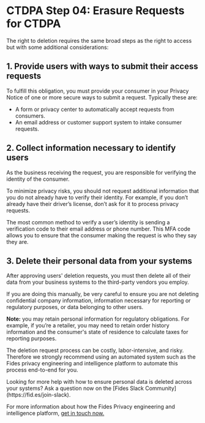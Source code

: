 
# CTDPA Step 04: Erasure Requests for CTDPA

The right to deletion requires the same broad steps as the right to access but with some additional considerations:

## 1. Provide users with ways to submit their access requests

To fulfill this obligation, you must provide your consumer in your Privacy Notice of one or more secure ways to submit a request. Typically these are:

- A form or privacy center to automatically accept requests from consumers.
- An email address or customer support system to intake consumer requests.

## 2. Collect information necessary to identify users

As the business receiving the request, you are responsible for verifying the identity of the consumer.

To minimize privacy risks, you should not request additional information that you do not already have to verify their identity. For example, if you don’t already have their driver’s license, don’t ask for it to process privacy requests.

The most common method to verify a user’s identity is sending a verification code to their email address or phone number. This MFA code allows you to ensure that the consumer making the request is who they say they are.

## 3. Delete their personal data from your systems

After approving users' deletion requests, you must then delete all of their data from your business systems to the third-party vendors you employ. 

If you are doing this manually, be very careful to ensure you are not deleting confidential company information, information necessary for reporting or regulatory purposes, or data belonging to other users.

**Note:** you may retain personal information for regulatory obligations. For example, if you’re a retailer, you may need to retain order history information and the consumer's state of residence to calculate taxes for reporting purposes.

The deletion request process can be costly, labor-intensive, and risky. Therefore we strongly recommend using an automated system such as the Fides privacy engineering and intelligence platform to automate this process end-to-end for you.

<Callout emoji="" type="info">
Looking for more help with how to ensure personal data is deleted across your systems? Ask a question now on the [Fides Slack Community](https://fid.es/join-slack).

For more information about how the Fides Privacy engineering and intelligence platform, [get in touch now.](https://ethyca.com/book-demo)
</Callout>
